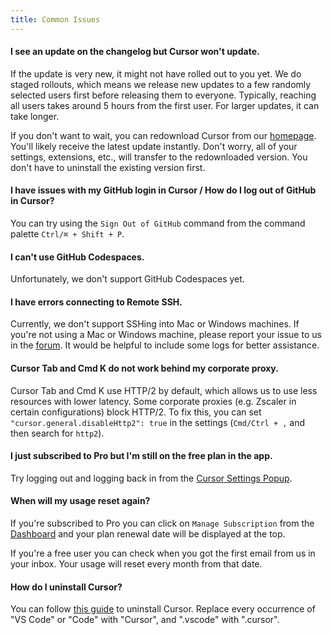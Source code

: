 ```yaml
---
title: Common Issues
---
```


#### I see an update on the changelog but Cursor won't update.

If the update is very new, it might not have rolled out to you yet. We do staged rollouts, which means we release new updates to a few randomly selected users first before releasing them to everyone. Typically, reaching all users takes around 5 hours from the first user. For larger updates, it can take longer.

If you don't want to wait, you can redownload Cursor from our [homepage](https://cursor.com/). You'll likely receive the latest update instantly. Don't worry, all of your settings, extensions, etc., will transfer to the redownloaded version. You don't have to uninstall the existing version first.

#### I have issues with my GitHub login in Cursor / How do I log out of GitHub in Cursor?

You can try using the `Sign Out of GitHub` command from the command palette `Ctrl/⌘ + Shift + P`.

#### I can't use GitHub Codespaces.

Unfortunately, we don't support GitHub Codespaces yet.

#### I have errors connecting to Remote SSH.

Currently, we don't support SSHing into Mac or Windows machines. If you're not using a Mac or Windows machine, please report your issue to us in the [forum](https://forum.cursor.com/). It would be helpful to include some logs for better assistance.

#### Cursor Tab and Cmd K do not work behind my corporate proxy.

Cursor Tab and Cmd K use HTTP/2 by default, which allows us to use less resources with lower latency. Some corporate proxies (e.g. Zscaler in certain configurations) block HTTP/2. To fix this, you can set `"cursor.general.disableHttp2": true` in the settings (`Cmd/Ctrl + ,` and then search for `http2`).

#### I just subscribed to Pro but I'm still on the free plan in the app.

Try logging out and logging back in from the [Cursor Settings Popup](/get-started/glossary#cursor-settings-popup).

#### When will my usage reset again?

If you're subscribed to Pro you can click on `Manage Subscription` from the [Dashboard](https://cursor.com/settings) and your plan renewal date will be displayed at the top.

If you're a free user you can check when you got the first email from us in your inbox. Your usage will reset every month from that date.

#### How do I uninstall Cursor?

You can follow [this guide](https://code.visualstudio.com/docs/setup/uninstall) to uninstall Cursor. Replace every occurrence of "VS Code" or "Code" with "Cursor", and ".vscode" with ".cursor".
